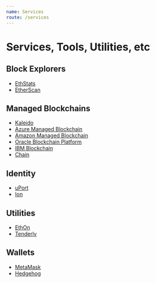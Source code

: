 ```yaml
---
name: Services
route: /services
---
```


# Services, Tools, Utilities, etc

## Block Explorers

- [EthStats](https://ethstats.io/)
- [EtherScan](https://etherscan.io/)

## Managed Blockchains

- [Kaleido](https://kaleido.io/)
- [Azure Managed Blockchain](https://azure.microsoft.com/en-us/solutions/blockchain/)
- [Amazon Managed Blockchain](https://aws.amazon.com/managed-blockchain/)
- [Oracle Blockchain Platform](https://www.oracle.com/cloud/blockchain/)
- [IBM Blockchain](https://www.ibm.com/blockchain)
- [Chain](https://chain.com/)

## Identity

- [uPort](https://www.uport.me/)
- [Ion](https://github.com/decentralized-identity/ion/)

## Utilities

- [EthOn](https://ethon.consensys.net/)
- [Tenderly](https://tenderly.dev/)

## Wallets

- [MetaMask](https://metamask.io)
- [Hedgehog](https://hedgehog.audius.co)